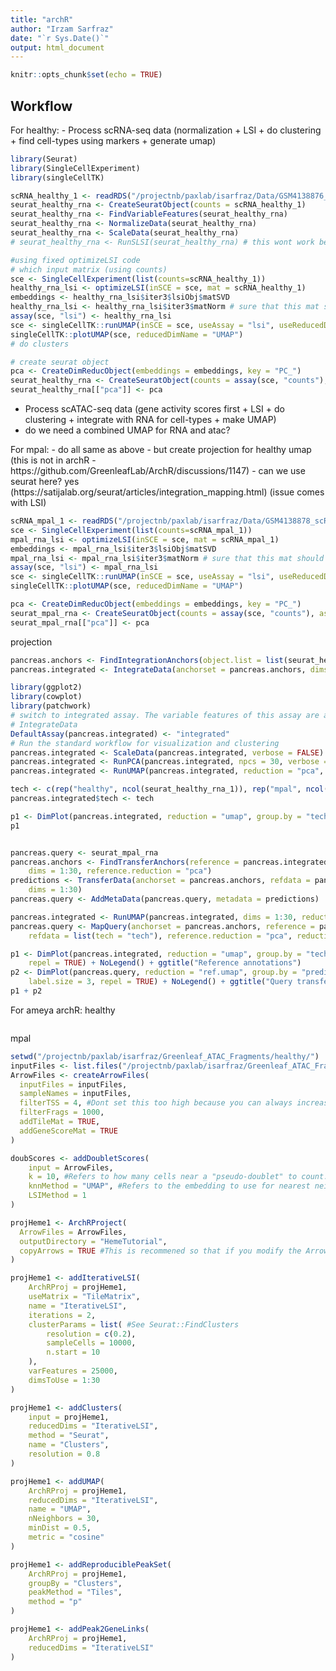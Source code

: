 ```yaml
---
title: "archR"
author: "Irzam Sarfraz"
date: "`r Sys.Date()`"
output: html_document
---
```


```r
knitr::opts_chunk$set(echo = TRUE)
```

## Workflow

For healthy:
- Process scRNA-seq data (normalization + LSI + do clustering + find cell-types using markers + generate umap)

```r
library(Seurat)
library(SingleCellExperiment)
library(singleCellTK)

scRNA_healthy_1 <- readRDS("/projectnb/paxlab/isarfraz/Data/GSM4138876_scRNA_PBMC_D4T1.rds") 
seurat_healthy_rna <- CreateSeuratObject(counts = scRNA_healthy_1)
seurat_healthy_rna <- FindVariableFeatures(seurat_healthy_rna)
seurat_healthy_rna <- NormalizeData(seurat_healthy_rna)
seurat_healthy_rna <- ScaleData(seurat_healthy_rna)
# seurat_healthy_rna <- RunSLSI(seurat_healthy_rna) # this wont work because specifically designed for atac-data

#using fixed optimizeLSI code
# which input matrix (using counts)
sce <- SingleCellExperiment(list(counts=scRNA_healthy_1))
healthy_rna_lsi <- optimizeLSI(inSCE = sce, mat = scRNA_healthy_1)
embeddings <- healthy_rna_lsi$iter3$lsiObj$matSVD
healthy_rna_lsi <- healthy_rna_lsi$iter3$matNorm # sure that this mat should be used?
assay(sce, "lsi") <- healthy_rna_lsi
sce <- singleCellTK::runUMAP(inSCE = sce, useAssay = "lsi", useReducedDim = NULL, reducedDimName = "UMAP")
singleCellTK::plotUMAP(sce, reducedDimName = "UMAP")
# do clusters

# create seurat object
pca <- CreateDimReducObject(embeddings = embeddings, key = "PC_")
seurat_healthy_rna <- CreateSeuratObject(counts = assay(sce, "counts"), assay = "RNA")
seurat_healthy_rna[["pca"]] <- pca
```

- Process scATAC-seq data (gene activity scores first + LSI + do clustering + integrate with RNA for cell-types + make UMAP)
- do we need a combined UMAP for RNA and atac?



For mpal:
- do all same as above
- but create projection for healthy umap (this is not in archR - https://github.com/GreenleafLab/ArchR/discussions/1147) - can we use seurat here? yes (https://satijalab.org/seurat/articles/integration_mapping.html) (issue comes with LSI)

```r
scRNA_mpal_1 <- readRDS("/projectnb/paxlab/isarfraz/Data/GSM4138878_scRNA_MPAL1_T1.rds") 
sce <- SingleCellExperiment(list(counts=scRNA_mpal_1))
mpal_rna_lsi <- optimizeLSI(inSCE = sce, mat = scRNA_mpal_1)
embeddings <- mpal_rna_lsi$iter3$lsiObj$matSVD
mpal_rna_lsi <- mpal_rna_lsi$iter3$matNorm # sure that this mat should be used?
assay(sce, "lsi") <- mpal_rna_lsi
sce <- singleCellTK::runUMAP(inSCE = sce, useAssay = "lsi", useReducedDim = NULL, reducedDimName = "UMAP")
singleCellTK::plotUMAP(sce, reducedDimName = "UMAP")

pca <- CreateDimReducObject(embeddings = embeddings, key = "PC_")
seurat_mpal_rna <- CreateSeuratObject(counts = assay(sce, "counts"), assay = "RNA")
seurat_mpal_rna[["pca"]] <- pca
```

projection

```r
pancreas.anchors <- FindIntegrationAnchors(object.list = list(seurat_healthy_rna_1, seurat_mpal_rna), dims = 1:30)
pancreas.integrated <- IntegrateData(anchorset = pancreas.anchors, dims = 1:30)

library(ggplot2)
library(cowplot)
library(patchwork)
# switch to integrated assay. The variable features of this assay are automatically set during
# IntegrateData
DefaultAssay(pancreas.integrated) <- "integrated"
# Run the standard workflow for visualization and clustering
pancreas.integrated <- ScaleData(pancreas.integrated, verbose = FALSE)
pancreas.integrated <- RunPCA(pancreas.integrated, npcs = 30, verbose = FALSE)
pancreas.integrated <- RunUMAP(pancreas.integrated, reduction = "pca", dims = 1:30, verbose = FALSE)

tech <- c(rep("healthy", ncol(seurat_healthy_rna_1)), rep("mpal", ncol(seurat_mpal_rna)))
pancreas.integrated$tech <- tech

p1 <- DimPlot(pancreas.integrated, reduction = "umap", group.by = "tech")
p1


pancreas.query <- seurat_mpal_rna
pancreas.anchors <- FindTransferAnchors(reference = pancreas.integrated, query = pancreas.query,
    dims = 1:30, reference.reduction = "pca")
predictions <- TransferData(anchorset = pancreas.anchors, refdata = pancreas.integrated$tech,
    dims = 1:30)
pancreas.query <- AddMetaData(pancreas.query, metadata = predictions)

pancreas.integrated <- RunUMAP(pancreas.integrated, dims = 1:30, reduction = "pca", return.model = TRUE)
pancreas.query <- MapQuery(anchorset = pancreas.anchors, reference = pancreas.integrated, query = pancreas.query,
    refdata = list(tech = "tech"), reference.reduction = "pca", reduction.model = "umap")

p1 <- DimPlot(pancreas.integrated, reduction = "umap", group.by = "tech", label = TRUE, label.size = 3,
    repel = TRUE) + NoLegend() + ggtitle("Reference annotations")
p2 <- DimPlot(pancreas.query, reduction = "ref.umap", group.by = "predicted.tech", label = TRUE,
    label.size = 3, repel = TRUE) + NoLegend() + ggtitle("Query transferred labels")
p1 + p2
```


For ameya archR:
healthy
```r


```

mpal
```r
setwd("/projectnb/paxlab/isarfraz/Greenleaf_ATAC_Fragments/healthy/")
inputFiles <- list.files("/projectnb/paxlab/isarfraz/Greenleaf_ATAC_Fragments/healthy/")
ArrowFiles <- createArrowFiles(
  inputFiles = inputFiles,
  sampleNames = inputFiles,
  filterTSS = 4, #Dont set this too high because you can always increase later
  filterFrags = 1000, 
  addTileMat = TRUE,
  addGeneScoreMat = TRUE
)

doubScores <- addDoubletScores(
    input = ArrowFiles,
    k = 10, #Refers to how many cells near a "pseudo-doublet" to count.
    knnMethod = "UMAP", #Refers to the embedding to use for nearest neighbor search with doublet projection.
    LSIMethod = 1
)

projHeme1 <- ArchRProject(
  ArrowFiles = ArrowFiles, 
  outputDirectory = "HemeTutorial",
  copyArrows = TRUE #This is recommened so that if you modify the Arrow files you have an original copy for later usage.
)

projHeme1 <- addIterativeLSI(
    ArchRProj = projHeme1,
    useMatrix = "TileMatrix", 
    name = "IterativeLSI", 
    iterations = 2, 
    clusterParams = list( #See Seurat::FindClusters
        resolution = c(0.2), 
        sampleCells = 10000, 
        n.start = 10
    ), 
    varFeatures = 25000, 
    dimsToUse = 1:30
)

projHeme1 <- addClusters(
    input = projHeme1,
    reducedDims = "IterativeLSI",
    method = "Seurat",
    name = "Clusters",
    resolution = 0.8
)

projHeme1 <- addUMAP(
    ArchRProj = projHeme1, 
    reducedDims = "IterativeLSI", 
    name = "UMAP", 
    nNeighbors = 30, 
    minDist = 0.5, 
    metric = "cosine"
)

projHeme1 <- addReproduciblePeakSet(
    ArchRProj = projHeme1, 
    groupBy = "Clusters",
    peakMethod = "Tiles",
    method = "p"
)

projHeme1 <- addPeak2GeneLinks(
    ArchRProj = projHeme1,
    reducedDims = "IterativeLSI"
)
```

